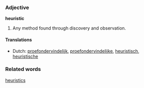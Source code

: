 === Adjective ===
'''heuristic'''

#Any method found through discovery and observation.

====Translations====
*Dutch: [[proefondervindelijk]], [[proefondervindelijke]], [[heuristisch]], [[heuristische]]

===Related words===
[[heuristics]]